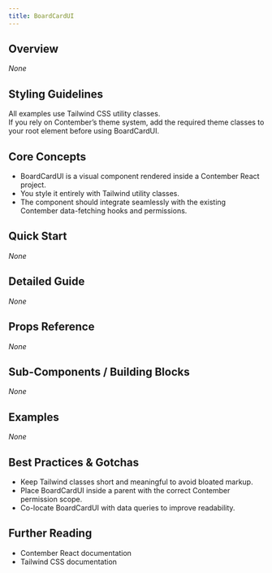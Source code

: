 ```yaml
---
title: BoardCardUI
---
```


<!-- Edited by human: false -->
<!-- Examples count: 0 -->
<!-- Source examples: 0 -->
<!-- Playground examples: 0 -->
<!-- External examples: 0 -->
<!-- Import examples: 0 -->

## Overview
_None_

## Styling Guidelines
All examples use Tailwind CSS utility classes.  
If you rely on Contember’s theme system, add the required theme classes to your root element before using BoardCardUI.

## Core Concepts
- BoardCardUI is a visual component rendered inside a Contember React project.
- You style it entirely with Tailwind utility classes.
- The component should integrate seamlessly with the existing Contember data-fetching hooks and permissions.

## Quick Start
_None_

## Detailed Guide
_None_

## Props Reference
_None_

## Sub-Components / Building Blocks
_None_

## Examples
_None_

## Best Practices & Gotchas
- Keep Tailwind classes short and meaningful to avoid bloated markup.
- Place BoardCardUI inside a parent with the correct Contember permission scope.
- Co-locate BoardCardUI with data queries to improve readability.

## Further Reading
- Contember React documentation
- Tailwind CSS documentation

<!-- End of Generated Documentation -->